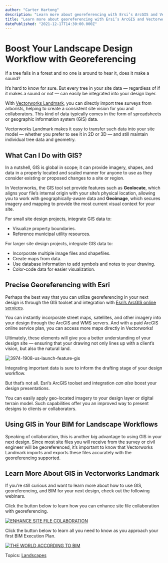 ```yaml
---
author: "Carter Hartong"
description: "Learn more about georeferencing with Ersi’s ArcGIS and Vectorworks Landmark."
title: "Learn more about georeferencing with Ersi’s ArcGIS and Vectorworks Landmark." 
datePublished: "2021-12-17T14:30:00.000Z"
---
```

# Boost Your Landscape Design Workflow with Georeferencing

If a tree falls in a forest and no one is around to hear it, does it make a sound?

It’s hard to know for sure. But every tree in your site data — regardless of if it makes a sound or not — can easily be integrated into your design layer. 

With [Vectorworks Landmark](https://www.vectorworks.net/landmark), you can directly import tree surveys from arborists, helping to create a consistent site vision for you and collaborators. This kind of data typically comes in the form of spreadsheets or geographic information system (GIS) data.

Vectorworks Landmark makes it easy to transfer such data into your site model — whether you prefer to see it in 2D or 3D — and still maintain individual tree data and geometry.

## What Can I Do with GIS?

In a nutshell, GIS is global in scope; it can provide imagery, shapes, and data in a properly located and scaled manner for anyone to use as they consider existing or proposed changes to a site or region.

In Vectorworks, the GIS tool set provide features such as **Geolocate**, which aligns your file’s internal origin with your site’s physical location, allowing you to work with geographically-aware data and **Geoimage**, which secures imagery and mapping to provide the most current visual context for your site.

For small site design projects, integrate GIS data to:

* Visualize property boundaries.
* Reference municipal utility resources.

For larger site design projects, integrate GIS data to:

* Incorporate multiple image files and shapefiles.
* Create maps from data.
* Use database information to add symbols and notes to your drawing.
* Color-code data for easier visualization.

## Precise Georeferencing with Esri

Perhaps the best way that you can utilize georeferencing in your next design is through the GIS toolset and integration with [Esri’s ArcGIS online services](https://www.esri.com/en-us/home).

You can instantly incorporate street maps, satellites, and other imagery into your design through the ArcGIS and WMS servers. And with a paid ArcGIS online service plan, you can access more maps directly in Vectorworks!

Ultimately, these elements will give you a better understanding of your design site — ensuring that your drawing not only lines up with a client’s vision, but also the natural land.

![3974-1908-us-launch-feature-gis](https://blog.vectorworks.net/hs-fs/hubfs/Blog%20Images/211206_GIS/3974-1908-us-launch-feature-gis.jpg?width=1440&name=3974-1908-us-launch-feature-gis.jpg)

Integrating important data is sure to inform the drafting stage of your design workflow.

But that’s not all. Esri’s ArcGIS toolset and integration _can also_ boost your design presentations.

You can easily apply geo-located imagery to your design layer or digital terrain model. Such capabilities offer you an improved way to present designs to clients or collaborators.

## Using GIS in Your BIM for Landscape Workflows

Speaking of collaboration, this is another _big_ advantage to using GIS in your next design. Since most site files you will receive from the survey or civil engineer will be georeferenced, it’s important to know that Vectorworks Landmark imports and exports these files accurately with the georeferencing supported.

## Learn More About GIS in Vectorworks Landmark

If you’re still curious and want to learn more about how to use GIS, georeferencing, and BIM for your next design, check out the following webinars.

Click the button below to learn how you can enhance site file collaboration with georeferencing.

[![ENHANCE SITE FILE COLABORATION](https://no-cache.hubspot.com/cta/default/3018241/25324f52-78fd-46c8-ac87-17c32c2df998.png)](https://cta-redirect.hubspot.com/cta/redirect/3018241/25324f52-78fd-46c8-ac87-17c32c2df998) 

Click the button below to learn all you need to know as you approach your first BIM Execution Plan.

[![THE WORLD ACCORDING TO BIM](https://no-cache.hubspot.com/cta/default/3018241/c8586205-791b-4e84-b3ca-661f79d59e53.png)](https://cta-redirect.hubspot.com/cta/redirect/3018241/c8586205-791b-4e84-b3ca-661f79d59e53) 

 Topics: [Landscapes](https://blog.vectorworks.net/topic/landscapes) 

 